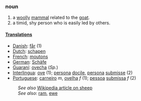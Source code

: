 ===noun===
#a [[woolly]] [[mammal]] related to the [[goat]].
#a timid, shy person who is easily led by others.
====[[Translation]]s====
*[[Danish]]: [[får]] (1)
*[[Dutch]]: [[schapen]]
*[[French]]: [[moutons]]
*[[German]]: [[Schäfe]]
*[[Guaraní]]: [[ovecha]] (''Sp.'')
*[[Interlingua]]: [[ove]] (1); [[persona]] [[docile]], [[persona]] [[submisse]] (2)
*[[Portuguese]]: [[carneiro]] ''m'', [[ovelha]] ''f'' (1); [[pessoa]] [[submissa]] ''f'' (2)

:''See also'' [[w:sheep|Wikipedia article on sheep]]
:''See also'': [[ram]], [[ewe]]